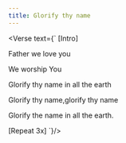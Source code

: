 ```yaml
---
title: Glorify thy name
---
```



<Verse text={`
[Intro]
  
  Father we love you

  We worship You 

  Glorify thy name in all the earth


  Glorify thy name,glorify thy name

  Glorify the name in all the earth.


[Repeat 3x]
`}/>
